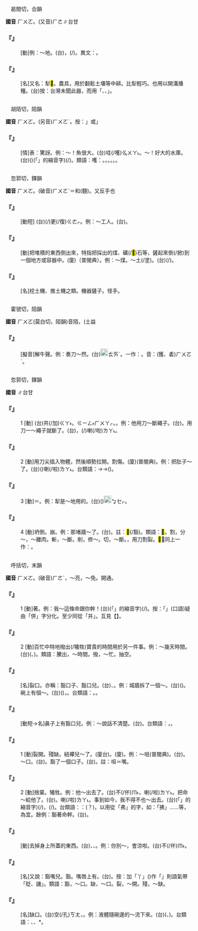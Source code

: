 
=={{ruby|<mark>&#xfa0ac;</mark>|ㄏㄨㄛ}}==

　曷閤切，合韻

'''國音''' <rt>ㄏㄨㄛ</rt>。(又音)<rt>ㄏㄜ</rt>∥台甘

    

==='''『{{ruby|<mark>&#xfa0ac;</mark>|ㄏㄨㄛ}}』'''===
: [動]例：～地。(台){{ruby|犁|ㄌㄨㆤˊ}}{{ruby|/|ㄌㆤˊ}}{{ruby|田|ㄘㄢˊ}}，{{ruby|翻|ㄏㄨㄢ}}(/{{ruby|反|ㄅㄧㄥˋ}}){{ruby|田|ㄘㄢˊ}}{{ruby|土|ㄊㆦˊ}}。異文：{{ruby|<mark>&#xf96b6;</mark>|ㄏㄨㄛ}}。
    

==='''『{{ruby|<mark>&#xfa0ac;</mark>|ㄏㄨㄛ}}{{ruby|子|·ㄗˇ}}』'''===
: [名]又名：犁<mark>&#xfa0ac;</mark>。農具，用於翻鬆土壤等中耕。比犁輕巧。也用以開溝播種。(台)按：台灣未聞此器，而用「{{ruby|鋤|ㄉㄨˊ}}{{ruby|/|ㄉㄧˊ}}{{ruby|頭|ㄊㄠˊ}}、{{ruby|鐵|ㄊㄧㆷ}}{{ruby|耙|ㄅㆤ˫}}、{{ruby|塗|ㄊㆦˊ}}{{ruby|戕|ㄑㄧㄤˊ}}」。
    

=={{ruby|嚄|ㄏㄨㄛ}}==

　胡陌切，陌韻

'''國音''' <rt>ㄏㄨㄛ</rt>。(另音)<rt>ㄏㄨㄛˋ</rt>{{ruby|、|ㄛˇ}}。按：{{ruby|「|ㄏㄨㄛ}}」或{{ruby|「|ㄏㄨㄛˋ}}」

    

==='''『{{ruby|嚄|ㄏㄨㄛ}}』'''===
: [情]表：驚訝。例：～！魚很大。(台)哇(/嚄)<rt>ㆣㄨㄚ˪</rt>{{ruby|真|ㄐㄧㄣ}}{{ruby|大|ㄉㄨㄚ˫}}{{ruby|尾|ㆠㄨㆤˋ}}{{ruby|/|ㆠㆤˋ}}。～！好大的水庫。(台){{ruby|<mark>&#xf91af;</mark>|ㆣㄨㄚ˪}}{{ruby|啊|ㄚ}}({{ruby|哇|ㄨㄚ}}{{ruby|啊|ㄚˋ}}){{ruby|<mark>&#xffb50;</mark>|ㄐㄧㆵ}}(「{{ruby|此|ㄐㄧˋ}}{{ruby|一|ㄐㄧㆵ ͘}}」的縮音字)(/{{ruby|此|ㄐㄧㆵ}}){{ruby|個|ㆤˊ}}{{ruby|水|ㄗㄨㄧˋ}}{{ruby|庫|ㄎㆦ˪}}{{ruby|即|ㄐㄧㄚㆷ}}{{ruby|恁|ㄌㄧㄣ˪}}{{ruby|大|ㄉㄨㄚ˫}}。類語：嚄：{{ruby|哇|ㄨㄚ}}。{{ruby|哎|ㄞ}}{{ruby|呀|ㄧㄚ}}。{{ruby|<mark>&#xffbfd;</mark>|ㄏㄜ}}。{{ruby|呀|ㄚ}}。{{ruby|咦|ㄧˇ}}。{{ruby|啊|ㄚ}}。
    

=={{ruby|攉|ㄏㄨㄛ}}==

　忽郭切，鐸韻

'''國音''' <rt>ㄏㄨㄛ</rt>。(破音)<rt>ㄏㄨㄛˋ</rt>＝和(麵)。又反手也

    

==='''『{{ruby|攉|ㄏㄨㄛ}}{{ruby|土|ㄊㄨˇ}}』'''===
: [動短] (台){{ruby|倒|ㄉㄜ˪}}{{ruby|/|ㄑㄧㄚㆷ}}{{ruby|/|ㄊㄨㆷ}}(/{{ruby|搬|ㄅㄨㆩ}}){{ruby|土|ㄊㆦˊ}}{{ruby|移|ㄧˊ}}{{ruby|去|ㄎㄧ˪}}{{ruby|別|ㄅㄚㆵ ͘}}{{ruby|位|ㄨㄧ˫}}更(/復)<rt>ㄍㄜㆷ</rt>{{ruby|/|ㄍㄜ˪}}{{ruby|堆|ㄉㄨㄧ}}{{ruby|起|·ㄎㄧˋ}}{{ruby|來|·ㄌㄞˊ}}{{ruby|則|ㄐㄧㄚㆷ}}{{ruby|搬|ㄅㄨㆩ}}{{ruby|徙|ㄙㄨㄚˋ}}。例：～工人。(台){{ruby|專|ㄗㄨㄢ}}{{ruby|管|ㄍㄨㄢˋ}}{{ruby|搬|ㄅㄨㆩ}}{{ruby|<mark>&#xf926e;</mark>|ㄎㆲ˪}}{{ruby|塗|ㄊㆦˊ}}{{ruby|丌|ㆤ}}{{ruby|工|ㄍㄤ}}{{ruby|人|ㄌㄤˊ}}。
    

==='''『{{ruby|攉|ㄏㄨㄛ}}』'''===
: [動]把堆積的東西倒出來，特指把採出的煤、礦(/<mark>&#xf926e;</mark>)石等，鏟起來倒(/掀)到一個地方或容器中。(廈){{ruby|槊|ㄙㆦㆶ}}（普閩典）。例：～煤。～土(/塗)。(台){{ruby|搬|ㄅㄨㆩ}}(/{{ruby|盤|ㄅㄨㆩˊ}})。
    

==='''『{{ruby|攉|ㄏㄨㄛ}}{{ruby|煤|ㄇㄟˊ}}{{ruby|機|ㄐㄧ}}』'''===
: [名]挖土機、推土機之類。機器鏟子。怪手。
    

=={{ruby|騞|ㄏㄨㄛ}}==

　霍虢切，陌韻

'''國音''' <rt>ㄏㄨㄛ</rt>{{ruby|。|ㄇㄛˋ}}(莫白切，陌韻)音陌，{{ruby|。|ㄊㄧˋ}}(土益

    

==='''『{{ruby|騞|ㄏㄨㄛ}}』'''===
: [擬音]解牛聲。例：奏刀～然。(台)[[File:fa46.png|20px]]<rt>ㄊㄞˊ</rt>{{ruby|牛|ㆣㄨˊ}}{{ruby|用|ㄧㄥ˫}}{{ruby|/|ㄧㆲ˫}}{{ruby|刀|ㄉㄜ}}{{ruby|<mark>&#xf9073;</mark>|ㄌㄧㄜˊ}}{{ruby|肉|ㆠㄚㆷ}}{{ruby|丌|ㆤ}}{{ruby|聲|ㄒㄧㆩ}}。一作：{{ruby|<mark>&#xf9e7a;</mark>|ㄏㄨㄛ}}。音：(獲、砉)<rt>ㄏㄨㄛˋ</rt>{{ruby|/|ㄏㄨㄚˋ}}。
    

=={{ruby|<mark>&#xf96b6;</mark>|ㄏㄨㄛ}}==

　忽郭切，鐸韻

'''國音''' {{ruby|(文)|ㄏㄨㄛ}}∥台甘

    

==='''『{{ruby|<mark>&#xf96b6;</mark>|ㄏㄨㄛ}}』'''===
:1  [動] (台){{ruby|用|ㄧㆲ˫}}{{ruby|/|ㄧㄥ˫}}{{ruby|刀|ㄉㄜ}}{{ruby|仔|ㄚ}}共(/加)<rt>ㄍㄚ˫</rt>{{ruby|裂|ㄌㆤㆷ ͘}}{{ruby|開|·ㄎㄨㄧ}}。{{ruby|或|ㄧㄚㆷ ͘}}<rt>ㄍㄧㄥ˫</rt><rt>ㄏㄨㄚㆷ</rt>{{ruby|斷|ㄉㆭ˫}}。{{ruby|輕|ㄎㄧㄣ}}{{ruby|割|ㄍㄨㄚㆷ}}。例：他用刀～斷繩子。(台){{ruby|伊|ㄧ}}{{ruby|用|ㄧㆲ˫}}{{ruby|/|ㄧㄥ˫}}{{ruby|刀|ㄉㄜ}}{{ruby|<mark>&#xf96b6;</mark>|ㄏㄨㄚㆷ}}{{ruby|斷|ㄉㆭ˫}}{{ruby|索|ㄙㄜㆷ}}{{ruby|仔|ㄚ}}。用刀一～繩子就斷了。(台){{ruby|用|ㄧㄥ˫}}{{ruby|/|ㄧㆲ˫}}{{ruby|刀|ㄉㄜ}}{{ruby|仔|ㄚ}}{{ruby|少|ㄒㄧㄜˋ}}{{ruby|許|ㄎㄨㄚˋ}}{{ruby|<mark>&#xf96b6;</mark>|ㄏㄨㄚㆷ}}{{ruby|一|ㄐㄧㆵ ͘}}{{ruby|下|·ㆤ˫}}，{{ruby|索|ㄙㄜㆷ}}{{ruby|仔|ㄚ}}{{ruby|著|ㄉㄧㄜㆷ}}(/{{ruby|都|ㄉㄜ˫}}){{ruby|斷|ㄉㆭ˫}}{{ruby|去|ㄎㄧ˪}}喇(/啦)<rt>ㄌㄚ˪</rt>。
    

==='''『{{ruby|<mark>&#xf96b6;</mark>|ㄏㄨㄛ}}』'''===
:2  [動]用刀尖插入物體，然後順勢拉開。割傷。(廈){{ruby|捩|ㄌㆤㆷ ͘}}(普閩典)。例：把肚子～了。(台){{ruby|割|ㄍㄨㄚㆷ}}{{ruby|腹|ㄅㄚㆶ}}{{ruby|肚|ㄉㆦˋ}}({{ruby|自|ㄗㄨ˫}}{{ruby|殺|ㄙㄚㆵ}})喇(/啦)<rt>ㄌㄚ˪</rt>。台類語：{{ruby|殘|ㄗㄢˊ}}→{{ruby|<mark>&#xf9073;</mark>|ㄌㄧㄜˊ}}→{{ruby|割|ㄍㄨㄚㆷ}}({{ruby|腹|ㄅㄚㆶ}}{{ruby|肚|ㄉㆦˋ}})。
    

==='''『{{ruby|<mark>&#xf96b6;</mark>|ㄏㄨㄛ}}』'''===
:3  [動]＝{{ruby|<mark>&#xfa0ac;</mark>|ㄏㄨㄛ}}。例：犁{{ruby|鏵|ㄏㄨㄚˊ}}是～地用的。(台){{ruby|犁|ㄌㄨㆤˊ}}{{ruby|/|ㄌㆤˊ}}{{ruby|頭|ㄊㄠˊ}}({{ruby|鐵|ㄊㄧㆷ}}){{ruby|是|ㄒㄧ˫}}[[File:fa49.png|20px]]<rt>ㆠㆤㆷ</rt>{{ruby|/|ㆠㄨㆤㆷ ͘}}{{ruby|犁|ㄌㄨㆤˊ}}{{ruby|/|ㄌㆤˊ}}{{ruby|田|ㄘㄢˊ}}{{ruby|反|ㄅㄧㄥˋ}}{{ruby|塗|ㄊㆦˊ}}{{ruby|用|ㄧㆲ˫}}{{ruby|/|ㄧㄥ˫}}{{ruby|丌|ㆤ}}。
    

==='''『{{ruby|<mark>&#xf96b6;</mark>|ㄏㄨㄛ}}』'''===
:4  [動]坍倒。崩。例：那堵牆～了。(台){{ruby|<mark>&#xf8fbe;</mark>|ㄏㄧㆵ}}{{ruby|堵|ㄉㆦˋ}}{{ruby|牆|ㄑㄧㆧˊ}}{{ruby|/|ㄑㄧㆫˊ}}{{ruby|崩|ㄅㄤ}}{{ruby|一|ㄐㄧㆵ ͘}}{{ruby|隙|ㄎㄧㄚㆷ}}。註：<mark>&#xf96b6;</mark>(/豁)。類語：<mark>&#xf96b6;</mark>。割，分～，～離肉。斬，～斷。削，修～。切，～斷。{{ruby|拉|ㄌㄚˊ}}，用刀割裂。<mark>&#xfa0ad;</mark>，同上一作：{{ruby|啦|ㄌㄚˊ}}。
    

=={{ruby|豁|ㄏㄨㄛ}}==

　呼括切，末韻

'''國音''' <rt>ㄏㄨㄛ</rt>。(破音)<rt>ㄏㄜˋ</rt>，～亮{{ruby|。|ㄏㄨㄛˋ}}，～免。開通。

    

==='''『{{ruby|豁|ㄏㄨㄛ}}{{ruby|著|ㄓㄜ}}』'''===
:1  [動]{{ruby|拼|ㄆㄧㄣ}}著。例：我～這條命跟你幹！(台){{ruby|拵|ㄘㄨㄣ˫}}{{ruby|<mark>&#xffb50;</mark>|ㄐㄧㆵ}}(「{{ruby|此|ㄐㄧˋ}}{{ruby|一|ㄐㄧㆵ ͘}}」的縮音字)(/{{ruby|此|ㄐㄧㆵ}}){{ruby|條|ㄉㄧㄠˊ}}{{ruby|命|ㄇㄧㄚ˫}}{{ruby|含|ㄏㆰ}}{{ruby|汝|ㄌㄧˋ}}{{ruby|拚|ㄅㄧㆩ˪}}。按：「{{ruby|拼|ㄆㄧㄣ}}」(口語)疑由「併」字分化。至少同從「并」。互見【{{ruby|拚|ㄆㄢˋ}}】。
    

==='''『{{ruby|豁|ㄏㄨㄛ}}{{ruby|著|ㄓㄜ}}』'''===
:2  [動]百忙中特地撥出(/犧牲)寶貴的時間用於另一件事。例：～幾天時間。(台){{ruby|犧|ㄏㄧ}}{{ruby|牲|ㄒㄧㄥ}}({{ruby|用|ㄧㄥ˫}}{{ruby|/|ㄧㆲ˫}}、{{ruby|費|ㄏㄨㄧ˪}}){{ruby|幾|ㄍㄨㄧˋ}}{{ruby|日|ㆢㄧㆵ ͘}}{{ruby|/|ㄌㄧㆵ ͘}}{{ruby|仔|ㄚ}}{{ruby|時|ㄒㄧˊ}}{{ruby|間|ㄍㄢ}}。類語：騰出，～時間。撥，～忙。抽空。
    

==='''『{{ruby|豁|ㄏㄨㄛ}}{{ruby|子|·ㄗˇ}}』'''===
: [名]裂口。亦稱：豁口子、豁口兒。(台){{ruby|缺|ㄎㄧㆷ}}、{{ruby|隙|ㄎㄧㄚㆷ}}。例：城牆拆了一個～。(台){{ruby|城|ㄒㄧㆩˊ}}{{ruby|壁|ㄅㄧㄚㆷ}}({{ruby|為|ㄨㄧ˫}}{{ruby|著|ㄉㄧㄜㆷ ͘}}{{ruby|出|ㄘㄨㆵ}}{{ruby|入|ㄌㄧㆴ ͘}}{{ruby|/|ㄌㄧㆴ ͘}}{{ruby|方|ㄏㆲ}}{{ruby|便|ㄅㄧㄢ˫}}){{ruby|拆|ㄊㄧㄚㆷ}}{{ruby|一|ㄐㄧㆵ ͘}}{{ruby|隙|ㄎㄧㄚㆷ}}。碗上有個～。(台)({{ruby|食|ㄐㄧㄚㆷ ͘}}{{ruby|飯|ㄅㆭ˫}}){{ruby|碗|ㄨㆩˋ}}{{ruby|有|ㄨ˫}}{{ruby|一|ㄐㄧㆵ ͘}}{{ruby|缺|ㄎㄧㆷ}}，{{ruby|缺|ㄎㄧㆷ}}{{ruby|一|ㄐㄧㆵ ͘}}{{ruby|空|ㄎㄤ}}。台類語：{{ruby|缺|ㄎㄧㆷ}}{{ruby|角|ㄍㄚㆶ}}。{{ruby|缺|ㄎㄧㆷ}}{{ruby|<mark>&#xf9065;</mark>|ㄎㄤ}}。
    

==='''『{{ruby|豁|ㄏㄨㄛ}}{{ruby|鼻|ㄅㄧˊ}}{{ruby|子|·ㄗˇ}}』'''===
: [動短→名]鼻子上有豁口兒。例：～說話不清楚。(台){{ruby|蛀|ㄐㄧㄨ˪}}{{ruby|鼻|ㄆㆪ˫}}{{ruby|講|ㄍㆲˋ}}{{ruby|→|ㄍㆲ}}{{ruby|話|ㄨㆤ˫}}{{ruby|<mark>&#xffa45;</mark>|ㆠㆤ˫}}{{ruby|/|ㆠㄨㆤ˫}}{{ruby|明|ㆠㄧㄥˊ}}。台類語：{{ruby|蛀|ㄐㄧㄨ˪}}{{ruby|鼻|ㄆㆪ˫}}{{ruby|仔|ㄚ}}{{ruby|摒|ㄅㄧㆩ˪}}{{ruby|烏|ㆦ}}{{ruby|豆|ㄉㄠ˫}}，{{ruby|無|ㆠㄜˊ}}{{ruby|祕|ㄅㄧ˪}}{{ruby|密|ㆠㄧㆵ ͘}}。
    

==='''『{{ruby|豁|ㄏㄨㄛ}}』'''===
:1  [動]裂開。殘缺。紐襻兒～了。(廈台){{ruby|紐|ㄌㄧㄨˋ}}{{ruby|仔|ㄚ}}{{ruby|襻|ㄆㄢ˪}}{{ruby|裂|ㄌㄧㆷ ͘}}{{ruby|去|ㄎㄧ˪}}。(廈){{ruby|裂|ㄌㄧㆷ ͘}}。例：～咀(普閩典)。(台){{ruby|缺|ㄎㄧㆷ}}{{ruby|嘴|ㄘㄨㄧ˪}}。～口。(台){{ruby|缺|ㄎㄧㆷ}}{{ruby|角|ㄍㄚㆶ}}。豁了一個口子。(台){{ruby|缺|ㄎㄧㆷ}}{{ruby|一|ㄐㄧㆵ ͘}}{{ruby|角|ㄍㄚㆶ}}。註：咀＝嘴。
    

==='''『{{ruby|豁|ㄏㄨㄛ}}』'''===
:2  [動]捨棄。犧牲。例：他～出去了。(台){{ruby|伊|ㄧ}}不(/伓)<rt>ㆬ˫</rt>{{ruby|驚|ㄍㄧㆩ}}{{ruby|死|ㄒㄧˋ}}{{ruby|活|ㄨㄚㆷ ͘}}，{{ruby|犛|ㄌㆤˊ}}{{ruby|/|ㄌㄨㆤˊ}}{{ruby|做|ㄗㄨㆤ˪}}{{ruby|/|ㄗㄜ˪}}{{ruby|前|ㄐㄧㄥˊ}}{{ruby|去|ㄎㄧ˪}}喇(/啦)<rt>ㄌㄚ˪</rt>。把命～給他了。(台){{ruby|將|ㄐㄧㆲ}}{{ruby|性|ㄙㆥ˪}}{{ruby|命|ㄇㄧㄚ˫}}{{ruby|交|ㄍㄠ}}{{ruby|付|ㄏㆦ˫}}{{ruby|伊|ㄧ}}。{{ruby|<mark>&#xffa49;</mark>|ㆠㆤㆷ}}{{ruby|/|ㆠㄨㆤㆷ ͘}}{{ruby|為|ㄨㄧ˫}}{{ruby|伊|ㄧ}}{{ruby|拼|ㄅㄧㆩ˪}}{{ruby|性|ㄙㆥ˪}}{{ruby|/|ㄒㆪ˪}}{{ruby|命|ㄇㄧㄚ˫}}喇(/啦)<rt>ㄌㄚ˪</rt>。事到如今，我不得不也～出去。(台){{ruby|到|ㄍㄠ˪}}{{ruby|<mark>&#xffb50;</mark>|ㄐㄧㆵ}}(「{{ruby|此|ㄐㄧˋ}}{{ruby|一|ㄐㄧㆵ ͘}}」的縮音字)(/{{ruby|此|ㄐㄧㆵ}}){{ruby|號|ㄏㄜ˫}}{{ruby|地|ㄉㆤ˫}}{{ruby|步|ㄅㆦ˫}}，{{ruby|不|ㄅㄨㆵ}}{{ruby|得|ㄉㄧㆤㆶ}}{{ruby|已|ㄧˋ}}{{ruby|著|ㄉㄧㄜㆷ}}(/{{ruby|都|ㄉㄜ˫}}){{ruby|存|ㄘㄨㄣ˫}}{{ruby|死|ㄒㄧˋ}}{{ruby|存|ㄘㄨㄣ˫}}{{ruby|絕|ㄗㆤㆷ ͘}}{{ruby|含|ㄏㆰ}}{{ruby|伊|ㄧ}}{{ruby|拚|ㄅㄧㆩ˪}}{{ruby|一|ㄐㄧㆵ ͘}}{{ruby|下|·ㆤ˫}}。台類語：{{ruby|拚|ㄅㄧㆩ˪}}：{{ruby|刜|ㄏㄨㆵ}}(？)，以用從「弗」的字，如：「拂」……等，為宜。餘例：豁著命幹。(台){{ruby|拚|ㄅㄧㆩ˪}}{{ruby|性|ㄙㆥ˪}}{{ruby|/|ㄒㆪ˪}}{{ruby|命|ㄇㄧㄚ˫}}{{ruby|做|ㄗㄨㆤ˪}}{{ruby|/|ㄗㄜ˪}}。
    

==='''『{{ruby|豁|ㄏㄨㄛ}}{{ruby|騰|ㄊㄥˊ}}』'''===
: [動]去掉身上所蓋的東西。(台){{ruby|躂|ㄊㄚㆵ}}{{ruby|被|ㄆㆤ˫}}{{ruby|/|ㄆㄨㆤ˫}}、{{ruby|掀|ㄏㄧㄢ}}{{ruby|被|ㄆㆤ˫}}{{ruby|/|ㄆㄨㆤ˫}}、{{ruby|弄|ㄌㄤ˫}}{{ruby|風|ㄏㆲ}}。例：你別～，會{{ruby|著|ㄓㄠ}}涼啦。(台)不(/伓)<rt>ㆬ˫</rt>{{ruby|通|ㄊㄤ}}{{ruby|躂|ㄊㄚㆵ}}{{ruby|被|ㄆㄨㆤ˫}}{{ruby|/|ㄆㆤ˫}}{{ruby|會|ㄨㆤ˫}}{{ruby|/|ㆤ˫}}{{ruby|去|ㄎㄧ˪}}{{ruby|寒|ㄍㄨㆩˊ}}{{ruby|著|ㄉㄧㄜㆷ ͘}}。
    

==='''『{{ruby|豁|ㄏㄨㄛ}}{{ruby|唇|ㄔㄨㄣˊ}}{{ruby|子|·ㄗˇ}}』'''===
: [名]又說：豁嘴兒。豁{{ruby|咀|ㄗㄨㄟˇ}}。嘴唇上有{{ruby|豁|ㄏㄨㄛ}}{{ruby|口|ㄎㄡˇ}}。(台){{ruby|缺|ㄎㄧㆷ}}{{ruby|嘴|ㄘㄨㄧ˪}}。按：加「丫」({{ruby|仔|ㄚ}})作「{{ruby|缺|ㄎㄧㆷ}}{{ruby|嘴|ㄘㄨㄧ˪}}{{ruby|仔|ㄚ}}」則語氣帶「貶、譏」。類語：豁，～口。缺，～口。裂，～開。殘，～缺。
    

==='''『{{ruby|豁|ㄏㄨㄛ}}{{ruby|口|ㄎㄡˇ}}{{ruby|兒|ㄦ}}』'''===
: [名]缺口。(台){{ruby|缺|ㄎㄧㆷ}}空(/孔)<rt>ㄎㄤ</rt>，{{ruby|必|ㄅㄧㆵ}}{{ruby|縫|ㄆㄤ˫}}。例：液體隨碗邊的～流下來。(台){{ruby|液|ㄧㆤㆶ ͘}}{{ruby|體|ㄊㆤˋ}}({{ruby|湯|ㄊㆭ}}、{{ruby|水|ㄗㄨㄧˋ}}){{ruby|對|ㄉㄨㄧ˪}}{{ruby|碗|ㄨㆩˋ}}{{ruby|邊|ㄅㆪ}}{{ruby|丌|ㆤ}}{{ruby|必|ㄅㄧㆵ}}{{ruby|縫|ㄆㄤ˫}}{{ruby|<mark>&#xf9944;</mark>|ㄙㄨㆤ˫}}{{ruby|落|ㄌㄜㆷ ͘}}{{ruby|來|·ㄌㄞˊ}}。台類語：{{ruby|<mark>&#xf9944;</mark>|ㄙㄨㆤ˫}}、{{ruby|泄|ㄒㄧㄚㆴ ͘}}、{{ruby|<mark>&#xf9caa;</mark>|ㄎㄧㄜ˫}}*。
    
